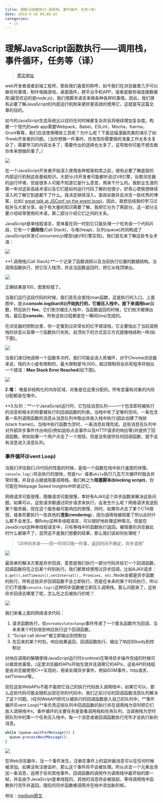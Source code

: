 ```yaml
---
title: 理解JS函数执行-调用栈，事件循环，任务(译)
date: 2018-9-18 09:00:42
categories:
  - js
---
```


# 理解JavaScript函数执行——调用栈，事件循环，任务等（译）

> [原文地址](https://medium.com/@gaurav.pandvia/understanding-javascript-function-executions-tasks-event-loop-call-stack-more-part-1-5683dea1f5ec)

web开发者或者前端工程师，那些我们喜爱的称呼，如今我们在浏览器里几乎可以做任何事情，制作电脑游戏，桌面插件，跨平台手机APP，或者是服务端连接数据库(最受欢迎的是node.js)，我们用脚本语言来做各种各样的事情。因此，我们很有必要了解JavaScript的内部运行机制来更好更高效的使用它，这就是写这篇文章的目的。

如今的JavaScript生态系统比以往的任何时候都复杂并且将继续增加复杂度。构建一个现代的web app需要Webpack，Babel，ESLint，Mocha，Karma，Grunt等等，我们应该使用哪些工具呢？为什么呢？下面这幅漫画完美的演示了如今web开发者的问题。（当你想做一件事时，你发现你需要做的准备工作太多太复杂了，需要学习的内容太多了，需要作出的选择也太多了，这导致你可能不想去做你本来想做的事了。）

![](./理解JS函数执行-调用栈，事件循环，任务-译/1.png)

在一个JavaScript开发者开始深入使用各种框架和库之前，很有必要了解底层的内部运行机制这些基础知识。大部分JS开发者可能都听说过V8引擎，谷歌浏览器的运行环境，但是很多人可能不知道它是什么意思，用来干什么的。我职业生涯的第一年对这些高级术语以及它们是如何运行代码了解的也很少，好奇心使我想继续深入的了解它到底都干了什么。我决定继续深入，查阅谷歌并且浏览一些优秀的博客，比如( [great talk at JSConf on the event loop](https://www.youtube.com/watch?v=8aGhZQkoFbQ))。因此，我想总结我的学习过程并与大家分享。由于有大量的知识需要了解，我把它分为了两部分。这一部分主要介绍经常使用的术语，第二部分介绍它们之间的关系。

JavaScript是单线程语言，意味着在同一时刻它只能处理一个任务或一个代码片段，它有一个**调用栈**(Call Stack)，与堆(heap)，队列(queue)共同构成了JavaScript并发(Concurrency)模型(由V8引擎实现)。我们首先来了解这些专业术语：

![](./理解JS函数执行-调用栈，事件循环，任务-译/2.png)

**1.调用栈(Call Stack):**一个记录了函数调用以及当前执行位置的数据结构。当调用函数执行，把它压入栈顶，并且当函数返回时，把它从栈顶弹出。

![](./理解JS函数执行-调用栈，事件循环，任务-译/3.gif)

正确结果是100，图里标错了。

当我们运行这段代码的时候，我们首先会查找mian函数，这是执行的入口。上面图中，是从**console.log(bar(6))**开始执行的，它被压入栈中，接下来调用**bar**函数，然后执行 **foo**，它们依次被压入栈中，当函数返回的时候，它们依次被弹出栈，最后是**console**，所有这些过程都是在一瞬间(ms)完成的。

在浏览器的控制台里，你一定看到过非常长的红字错误栈，它主要指出了当前调用栈的状态以及哪一个函数执行失败，自顶向下的方式显示方式就像栈结构一样(如下图)。

![](./理解JS函数执行-调用栈，事件循环，任务-译/4.png)

当我们递归地调用一个函数多次时，我们可能会进入死循环，对于Chrome浏览器来说，栈的大小是有限制的，最大限制是16,000，超过限制将会杀死程序并抛出一个错误：**Max Stack Error Reached**(如下图)。

![](./理解JS函数执行-调用栈，事件循环，任务-译/5.png)

**2.堆：** 堆是非结构化的内存区域，对象是在这里分配的。所有变量和对象的内存分配都是在堆中。

**3.队列：**一个JavaScript运行时，它包括消息队列——一个包含即将被执行的消息和相关的将要被执行的回调函数的列表。当栈中有了足够的空间，一条包含着一系列调用函数的消息从消息队列中取出并放入栈中执行(因此创建了栈帧(stack frame))。当栈中执行函数为空时，一条消息处理完成。这些消息在队列中对外部异步事件作出响应(例如鼠标点击事件以及HTTP请求的响应等)并提供了回调函数。例如如果一个用户点击了一个按钮，但是没有提供任何回调函数，就不会有消息进入消息队列。

### 事件循环(Event Loop)

当我们评估我们JS代码的性能的时候，是指一个函数在栈中执行速度的快慢。`console.log()`将会执行的很快，但是`for `或者`while`执行几百万次循环时就会非常的慢，并且会占据或阻塞调用栈。我们称之为**阻塞脚本(blocking script)**，你可能在Webpage Speed Insights中听说过它。

网络请求可能很慢，图像请求可能很慢，幸好有AJAX这个异步函数来解决这些问题。如果可以，这些请求都通过同步请求来执行，会发生什么呢？网络请求发送到某个服务器，现在这个服务器可能响应的很慢，同时，如果你点击了某个CTA按钮，或者将要执行一些其他的**渲染**(**rendering**)，因为调用栈被阻塞了所以此时什么都不会发生。像Ruby这种多线程语言，可以很好地处理这种情况，但是在JavaScript这种单线程语言中，只有等栈中的函数执行返回。被阻塞的浏览器此时什么都做不了，显然这不是我们想要的结果，那么我们该如何处理呢？

> "JS中的并发——同一时间只做一件事，返回时间不确定，异步调用"

![](./理解JS函数执行-调用栈，事件循环，任务-译/6.png)

最简单的解决方案是异步回调，意思是我们执行一部分代码并给它一个回调函数，回调函数将在之后某个时刻执行。我们都曾经使用过异步回调，比如AJAX请求：`$.get(),setTimeout(),setInterval(), Promises, etc.`Node全都是异步函数的执行。所有这些异步回调函数不会立即执行，而是在未来的某个时间执行，所以它们不能像`console.log()`这种同步函数被立即压入调用栈，那么问题来了，这些异步回调去哪里了呢，怎么在之后被执行的呢？

![](./理解JS函数执行-调用栈，事件循环，任务-译/7.png)

我们来看上面的网络请求代码：

1. 请求函数执行，给`onreadystatechange`事件传递了一个匿名函数作为回调，当未来某个时刻收到响应执行这个回调函数。
2. “Script call done!”被立即输出到控制台
3. 在后来的某个时刻，响应结果返回，回调函数执行，输出了响应的body到控制台

对响应调用的解耦使得JavaScript运行时(runtime)在等待异步操作完成的时候可以做其他事情，`2`这里浏览器的APIs开始生效并且调用它的APIs，这些API的线程是由浏览器使用C++实现的，用来处理异步事件，例如DOM事件，http请求，setTimeout等。

现在这些WebAPIs不能不能把它自己的执行代码放入调用栈中，如果它可以，那么这些代码可能会随机出现在你的代码中。我们之前讨论的回调函数消息队列解决了这个问题。`3`任何WebAPI把可以被执行的回调函数放入自己的队列中。**事件循环(Event Loop)**来负责这些队列中回调函数的执行并在调用栈为空时把它们放入调用栈中`4`。事件循环的主要任务是查看调用栈和任务队列，当调用栈为空时把队列中的第一个任务压入栈中。每一个消息或者回调函数执行完毕才会执行新的消息。

```js
while (queue.waitForMessage()) {
  queue.processNextMessage();
}
```

![](./理解JS函数执行-调用栈，事件循环，任务-译/8.png)

在Web浏览器中，当一个事件发生，注册在事件上的监听器消息可以在任何时候被添加。如果没有注册监听，那么这个事件将不会被处理。所以点击一个元素会添加一条消息，适用于任何其他事件。回调函数的调用作为调用栈中最开始的那一帧，并且由于JavaScript是单线程的，其他的消息将会被挂起，等待调用栈中函数执行完毕并返回。随后的同步函数被调用并在栈中添加新的帧。

地址：[medium原文](https://medium.com/@gaurav.pandvia/understanding-javascript-function-executions-tasks-event-loop-call-stack-more-part-1-5683dea1f5ec) 
